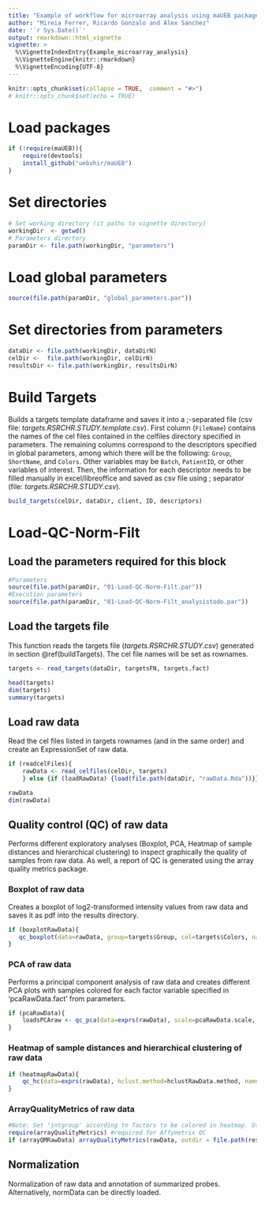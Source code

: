 ```yaml
---
title: "Example of workflow for microarray analysis using maUEB package"
author: "Mireia Ferrer, Ricardo Gonzalo and Alex Sanchez"
date: '`r Sys.Date()`'
output: rmarkdown::html_vignette
vignette: >
  %\VignetteIndexEntry{Example_microarray_analysis}
  %\VignetteEngine{knitr::rmarkdown}
  %\VignetteEncoding{UTF-8}
---
```


```r
knitr::opts_chunk$set(collapse = TRUE,  comment = "#>")
# knitr::opts_chunk$set(echo = TRUE)
```

# Load packages

```r
if (!require(maUEB)){
    require(devtools)
    install_github("uebvhir/maUEB")
}
```

# Set directories

```r
# Set working directory (it paths to vignette directory)
workingDir  <- getwd()
# Parameters directory
paramDir <- file.path(workingDir, "parameters")
```

# Load global parameters

```r
source(file.path(paramDir, "global_parameters.par"))
```

# Set directories from parameters

```r
dataDir <- file.path(workingDir, dataDirN)
celDir <-  file.path(workingDir, celDirN)
resultsDir <- file.path(workingDir, resultsDirN)
```

# Build Targets {#buildTargets}

Builds a targets template dataframe and saves it into a ;-separated file (csv file: _targets.RSRCHR.STUDY.template.csv_). First column (`FileName`) contains the names of the cel files contained in the celfiles directory specified in parameters. The remaining columns correspond to the descriptors specified in global parameters, among which there will be the following: `Group`,  `ShortName`, and `Colors`. Other variables may be `Batch`, `PatientID`, or other variables of interest. Then, the information for each descriptor needs to be filled manually in excel/libreoffice and saved as csv file using ; separator (file: _targets.RSRCHR.STUDY.csv_).

```r
build_targets(celDir, dataDir, client, ID, descriptors)
```

# Load-QC-Norm-Filt

## Load the parameters required for this block

```r
#Parameters
source(file.path(paramDir, "01-Load-QC-Norm-Filt.par"))
#Execution parameters
source(file.path(paramDir, "01-Load-QC-Norm-Filt_analysistodo.par"))
```

## Load the targets file

This function reads the targets file (_targets.RSRCHR.STUDY.csv_) generated in section \@ref(buildTargets). The cel file names will be set as rownames.

```r
targets <- read_targets(dataDir, targetsFN, targets.fact)
```

```r
head(targets)
dim(targets)
summary(targets)
```

## Load raw data

Read the cel files listed in targets rownames (and in the same order) and create an ExpressionSet of raw data.

```r
if (readcelFiles){
    rawData <- read_celfiles(celDir, targets)
    } else {if (loadRawData) {load(file.path(dataDir, "rawData.Rda"))}}
```

```r
rawData
dim(rawData)
```

## Quality control (QC) of raw data

Performs different exploratory analyses (Boxplot, PCA, Heatmap of sample distances and hierarchical clustering) to inspect graphically the quality of samples from raw data. As well, a report of QC is generated using the array quality metrics package.

### Boxplot of raw data

Creates a boxplot of log2-transformed intensity values from raw data and saves it as pdf into the results directory.

```r
if (boxplotRawData){
   qc_boxplot(data=rawData, group=targets$Group, col=targets$Colors, names=targets$ShortName, resultsDir, label="RawData")
}
```

### PCA of raw data

Performs a principal component analysis of raw data and creates different PCA plots with samples colored for each factor variable specified in 'pcaRawData.fact' from parameters.

```r
if (pcaRawData){
    loadsPCAraw <- qc_pca(data=exprs(rawData), scale=pcaRawData.scale, factors=pcaRawData.fact, targets=targets, col.group="Colors", colorlist=colorlist, names=targets$ShortName, resultsDir=resultsDir, label="RawData")
}
```

### Heatmap of sample distances and hierarchical clustering of raw data

```r
if (heatmapRawData){
    qc_hc(data=exprs(rawData), hclust.method=hclustRawData.method, names=targets$ShortName, cexRow = 0.6, cexCol = 0.6, rect=TRUE, numclusters=2, resultsDir=resultsDir, label="RawData")
}
```

### ArrayQualityMetrics of raw data

```r
#Note: Set 'intgroup' according to factors to be colored in heatmap. Other plots will be colored according to only the first factor
require(arrayQualityMetrics) #required for Affymetrix QC
if (arrayQMRawData) arrayQualityMetrics(rawData, outdir = file.path(resultsDir, "QCDir.Raw"), force=TRUE, intgroup=targets.fact)
```

## Normalization

Normalization of raw data and annotation of summarized probes. Alternatively, normData can be directly loaded.

